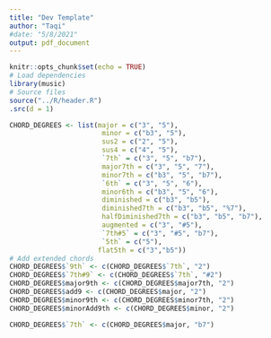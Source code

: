 ```yaml
---
title: "Dev Template"
author: "Taqi"
#date: "5/8/2021"
output: pdf_document
---
```


```r
knitr::opts_chunk$set(echo = TRUE)
# Load dependencies
library(music)
# Source files
source("../R/header.R")
.src(d = 1)
```

```r
CHORD_DEGREES <- list(major = c("3", "5"),
                       minor = c("b3", "5"),
                       sus2 = c("2", "5"),
                       sus4 = c("4", "5"),
                       `7th` = c("3", "5", "b7"),
                       major7th = c("3", "5", "7"),
                       minor7th = c("b3", "5", "b7"),
                       `6th` = c("3", "5", "6"),
                       minor6th = c("b3", "5", "6"),
                       diminished = c("b3", "b5"),
                       diminished7th = c("b3", "b5", "%7"),
                       halfDiminished7th = c("b3", "b5", "b7"),
                       augmented = c("3", "#5"),
                       `7th#5` = c("3", "#5", "b7"),
                       `5th` = c("5"),
                      flat5th = c("3","b5"))
# Add extended chords
CHORD_DEGREES$`9th` <- c(CHORD_DEGREES$`7th`, "2")
CHORD_DEGREES$`7th#9` <- c(CHORD_DEGREES$`7th`, "#2")
CHORD_DEGREES$major9th <- c(CHORD_DEGREES$major7th, "2")
CHORD_DEGREES$add9 <- c(CHORD_DEGREES$major, "2")
CHORD_DEGREES$minor9th <- c(CHORD_DEGREES$minor7th, "2")
CHORD_DEGREES$minorAdd9th <- c(CHORD_DEGREES$minor, "2")
```


```r
CHORD_DEGREES$`7th` <- c(CHORD_DEGREES$major, "b7")
```

